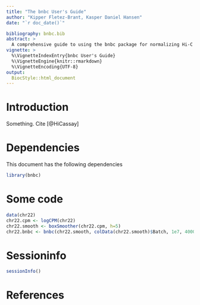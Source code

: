 ```yaml
---
title: "The bnbc User's Guide"
author: "Kipper Fletez-Brant, Kasper Daniel Hansen"
date: "`r doc_date()`"

bibliography: bnbc.bib
abstract: >
  A comprehensive guide to using the bnbc package for normalizing Hi-C replicates.
vignette: >
  %\VignetteIndexEntry{bnbc User's Guide}
  %\VignetteEngine{knitr::rmarkdown}
  %\VignetteEncoding{UTF-8}
output: 
  BiocStyle::html_document
---
```


# Introduction

Something. Cite [@HiCassay]

# Dependencies

This document has the following dependencies

```r
library(bnbc)
```

# Some code

```r
data(chr22)
chr22.cpm <- logCPM(chr22)
chr22.smooth <- boxSmoother(chr22.cpm, h=5)
chr22.bnbc <- bnbc(chr22.smooth, colData(chr22.smooth)$Batch, 1e7, 40000, nbands=10)
```




# Sessioninfo

```r
sessionInfo()
```

# References


